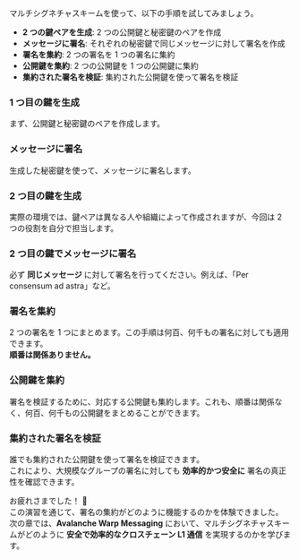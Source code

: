 
マルチシグネチャスキームを使って、以下の手順を試してみましょう。  

- **2 つの鍵ペアを生成**: 2 つの公開鍵と秘密鍵のペアを作成  
- **メッセージに署名**: それぞれの秘密鍵で同じメッセージに対して署名を作成  
- **署名を集約**: 2 つの署名を 1 つの署名に集約  
- **公開鍵を集約**: 2 つの公開鍵を 1 つの公開鍵に集約  
- **集約された署名を検証**: 集約された公開鍵を使って署名を検証  

<Steps>  
<Step>  

### 1 つ目の鍵を生成  
まず、公開鍵と秘密鍵のペアを作成します。  

<GenerateKeysButton />  

</Step>  

<Step>  

### メッセージに署名  
生成した秘密鍵を使って、メッセージに署名します。  

<SignMessageButton />  

</Step>  

<Step>  

### 2 つ目の鍵を生成  
実際の環境では、鍵ペアは異なる人や組織によって作成されますが、今回は 2 つの役割を自分で担当します。  

<GenerateKeysButton />  

</Step>  

<Step>  

### 2 つ目の鍵でメッセージに署名  
必ず **同じメッセージ** に対して署名を行ってください。例えば、「Per consensum ad astra」など。  

<SignMessageButton />  

</Step>  

<Step>  

### 署名を集約  
2 つの署名を 1 つにまとめます。この手順は何百、何千もの署名に対しても適用できます。  
**順番は関係ありません。**  

<AggregateSignaturesButton />  

</Step>  

<Step>  

### 公開鍵を集約  
署名を検証するために、対応する公開鍵も集約します。これも、順番は関係なく、何百、何千もの公開鍵をまとめることができます。  

<AggregatePublicKeysButton />  

</Step>  

<Step>  

### 集約された署名を検証  
誰でも集約された公開鍵を使って署名を検証できます。  
これにより、大規模なグループの署名に対しても **効率的かつ安全に** 署名の真正性を確認できます。  

<VerifySignatureButton aggregated={true} />  

</Step>  
</Steps>  

お疲れさまでした！ 🎉  
この演習を通じて、署名の集約がどのように機能するのかを体験できました。  
次の章では、**Avalanche Warp Messaging** において、マルチシグネチャスキームがどのように **安全で効率的なクロスチェーン L1 通信** を実現するのかを学びます。  